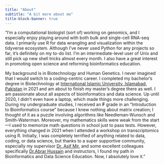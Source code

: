 ```yaml
---
title: "About"
subtitle: "A bit more about me"
title-block-banner: true
---
```


"I'm a computational biologist (sort of) working on genomics, and I especially enjoy playing around with both bulk and single-cell RNA-seq data. I primarily use R for data wrangling and visualization within the tidyverse ecosystem. Although I've never used Python for any projects so far, it’s definitely on my to-do list. I’m an intermediate-level user of Unix and still pick up new shell tricks almost every month. I also have a great interest in promoting open science and reforming bioinformatics education.

My background is in Biotechnology and Human Genetics. I never imagined that I would switch to a coding-centric career. I completed my bachelor’s degree in Biotechnology at [International Islamic University, Islamabad, Pakistan](https://www.iiu.edu.pk/) in 2021 and am about to finish my master’s degree there as well. I am passionate about all aspects of bioinformatics and data science. Up until 2020, I didn’t even have a laptop, which made things more challenging. During my undergraduate studies, I received an **F** grade in an "Introduction to Bioinformatics course" because I knew nothing about matrix creation; I thought of it as a puzzle involving algorithms like Needleman-Wunsch and Smith-Waterman. Moreover, my mathematics skills were weak from the start—I used to memorize math questions in school just to pass tests. However, everything changed in 2021 when I attended a workshop on transcriptomics using R. Initially, I was completely terrified of anything related to data, coding, or data science, but thanks to a super supportive community, especially my supervisor [Dr. Asif Mir](https://scholar.google.com.pk/citations?hl=en&user=c28ULKwAAAAJ&view_op=list_works&sortby=pubdate), and some excellent colleagues specifically [Dr.Abrar Hussain](https://www.linkedin.com/in/abrar-hussain-662272187/?original_referer=https%3A%2F%2Fwww%2Egoogle%2Ecom%2F&originalSubdomain=pk) and instructors, I found my path in Bioinformatics and Data Science Education. Now, I absolutely love it."
